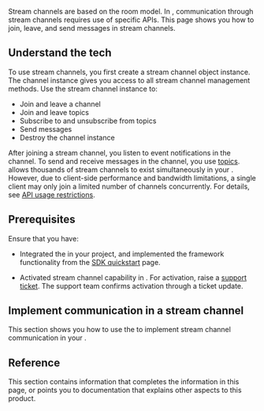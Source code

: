 
Stream channels are based on the room model. In <Vg k="SIG" />, communication through stream channels requires use of specific APIs. This page shows you how to join, leave, and send messages in stream channels.

## Understand the tech

To use stream channels, you first create a stream channel object instance. The channel instance gives you access to all stream channel management methods. Use the stream channel instance to:

* Join and leave a channel
* Join and leave topics
* Subscribe to and unsubscribe from topics
* Send messages
* Destroy the channel instance

After joining a stream channel, you listen to event notifications in the channel. To send and receive messages in the channel, you use [topics](../core-functionality/topics). <Vg k="SIG" /> allows thousands of stream channels to exist simultaneously in your <Vpl k="CLIENT"/>. However, due to client-side performance and bandwidth limitations, a single client may only join a limited number of channels concurrently. For details, see [API usage restrictions](../reference/limitations).

## Prerequisites

Ensure that you have:

* Integrated the <Vpd k="SDK" /> in your project, and implemented the framework functionality from the [SDK quickstart](../get-started/sdk-quickstart) page.

* Activated stream channel capability in <Vg k="SIG" />. For activation, raise a [support ticket](https://agora-ticket.agora.io/). The <Vg k="COMPANY" /> support team confirms activation through a ticket update.

## Implement communication in a stream channel

This section shows you how to use the <Vpd k="SDK" /> to implement stream channel communication in your <Vpl k="CLIENT" />.

<ProjectImplement/>

## Reference

This section contains information that completes the information in this page, or points you to documentation that explains other aspects to this product.

<Reference/>

